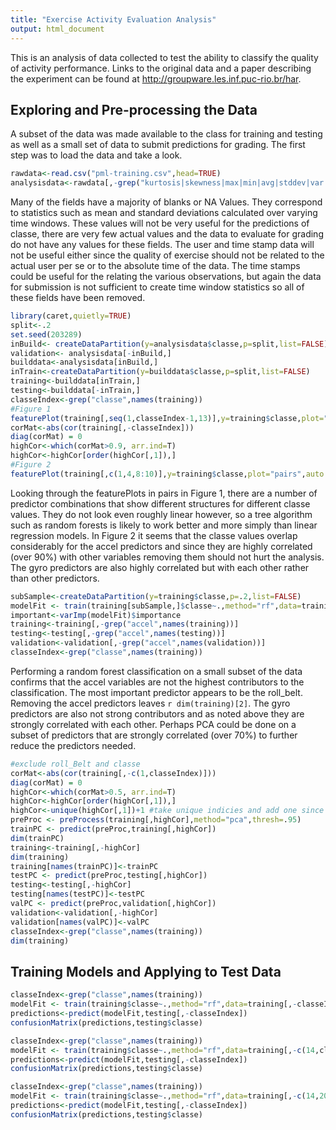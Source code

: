 ```yaml
---
title: "Exercise Activity Evaluation Analysis"
output: html_document
---
```


This is an analysis of data collected to test the ability to classify the quality of activity performance. Links to the original data and a paper describing the experiment can be found at <http://groupware.les.inf.puc-rio.br/har>.   

## Exploring and Pre-processing the Data
A subset of the data was made available to the class for training and testing as well as a small set of data to submit predictions for grading. The first step was to load the data and take a look. 
```r
rawdata<-read.csv("pml-training.csv",head=TRUE)
analysisdata<-rawdata[,-grep("kurtosis|skewness|max|min|avg|stddev|var|amplitude|X|window|user|timestamp",names(rawdata))]
```
Many of the fields have a majority of blanks or NA Values. They correspond to statistics such as mean and standard deviations calculated over varying time windows. These values will not be very useful for the predictions of classe, there are very few actual values and the data to evaluate for grading do not have any values for these fields. The user and time stamp data will not be useful either since the quality of exercise should not be related to the actual user per se or to the absolute time of the data. The time stamps could be useful for the relating the various observations, but again the data for submission is not sufficient to create time window statistics so all of these fields have been removed.

```r
library(caret,quietly=TRUE)
split<-.2
set.seed(203289)
inBuild<- createDataPartition(y=analysisdata$classe,p=split,list=FALSE)
validation<- analysisdata[-inBuild,]
builddata<-analysisdata[inBuild,]
inTrain<-createDataPartition(y=builddata$classe,p=split,list=FALSE)
training<-builddata[inTrain,]
testing<-builddata[-inTrain,]
classeIndex<-grep("classe",names(training))
#Figure 1
featurePlot(training[,seq(1,classeIndex-1,13)],y=training$classe,plot="pairs",auto.key = list(columns = 5))
corMat<-abs(cor(training[,-classeIndex]))
diag(corMat) = 0
highCor<-which(corMat>0.9, arr.ind=T)
highCor<-highCor[order(highCor[,1]),]
#Figure 2
featurePlot(training[,c(1,4,8:10)],y=training$classe,plot="pairs",auto.key = list(columns = 5))
```
Looking through the featurePlots in pairs in Figure 1, there are a number of predictor combinations that show different structures for different classe values. They do not look even roughly linear however, so a tree algorithm such as random forests is likely to work better and more simply than linear regression models. In Figure 2 it seems that the classe values overlap considerably for the accel predictors and since they are highly correlated (over 90%) with other variables removing them should not hurt the analysis. The gyro predictors are also highly correlated but with each other rather than other predictors. 
```r
subSample<-createDataPartition(y=training$classe,p=.2,list=FALSE)
modelFit <- train(training[subSample,]$classe~.,method="rf",data=training[subSample,-classeIndex],prox=TRUE)
important<-varImp(modelFit)$importance
training<-training[,-grep("accel",names(training))]
testing<-testing[,-grep("accel",names(testing))]
validation<-validation[,-grep("accel",names(validation))]
classeIndex<-grep("classe",names(training))
```
Performing a random forest classification on a small subset of the data confirms that the accel variables are not the highest contributors to the classification. The most important predictor appears to be the roll_belt. Removing the accel predictors leaves `r dim(training)[2]`. The gyro predictors are also not strong contributors and as noted above they are strongly correlated with each other. Perhaps PCA could be done on a subset of predictors that are strongly correlated (over 70%) to further reduce the predictors needed.
```r
#exclude roll_Belt and classe
corMat<-abs(cor(training[,-c(1,classeIndex)]))
diag(corMat) = 0
highCor<-which(corMat>0.5, arr.ind=T)
highCor<-highCor[order(highCor[,1]),]
highCor<-unique(highCor[,1])+1 #take unique indicies and add one since roll_Belt was excluded
preProc <- preProcess(training[,highCor],method="pca",thresh=.95)
trainPC <- predict(preProc,training[,highCor])
dim(trainPC)
training<-training[,-highCor]
dim(training)
training[names(trainPC)]<-trainPC
testPC <- predict(preProc,testing[,highCor])
testing<-testing[,-highCor]
testing[names(testPC)]<-testPC
valPC <- predict(preProc,validation[,highCor])
validation<-validation[,-highCor]
validation[names(valPC)]<-valPC
classeIndex<-grep("classe",names(training))
dim(training)
```
## Training Models and Applying to Test Data
```r
classeIndex<-grep("classe",names(training))
modelFit <- train(training$classe~.,method="rf",data=training[,-classeIndex],prox=TRUE)
predictions<-predict(modelFit,testing[,-classeIndex])
confusionMatrix(predictions,testing$classe)

classeIndex<-grep("classe",names(training))
modelFit <- train(training$classe~.,method="rf",data=training[,-c(14,classeIndex)],prox=TRUE)
predictions<-predict(modelFit,testing[,-classeIndex])
confusionMatrix(predictions,testing$classe)

classeIndex<-grep("classe",names(training))
modelFit <- train(training$classe~.,method="rf",data=training[,-c(14,20:dim(training)[2],classeIndex)],prox=TRUE)
predictions<-predict(modelFit,testing[,-classeIndex])
confusionMatrix(predictions,testing$classe)
```
